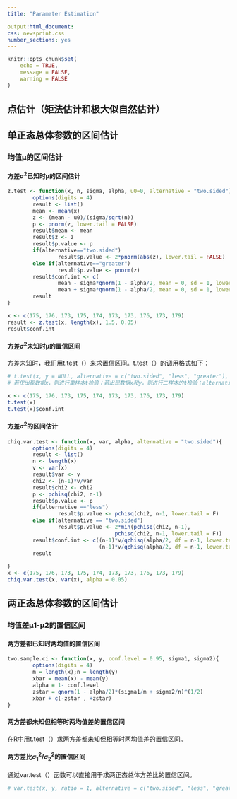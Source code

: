 ```yaml
---
title: "Parameter Estimation"

output:html_document: 
css: newsprint.css
number_sections: yes
---
```


```r
knitr::opts_chunk$set(
	echo = TRUE,
	message = FALSE,
	warning = FALSE
)
```
## 点估计（矩法估计和极大似自然估计）

## 单正态总体参数的区间估计
### 均值μ的区间估计
#### 方差$σ^2$已知时μ的区间估计
```r
z.test <- function(x, n, sigma, alpha, u0=0, alternative = "two.sided"){
        options(digits = 4)
        result <- list()
        mean <- mean(x)
        z <- (mean - u0)/(sigma/sqrt(n))
        p <- pnorm(z, lower.tail = FALSE)
        result$mean <- mean
        result$z <- z
        result$p.value <- p
        if(alternative=="two.sided")
                result$p.value <- 2*pnorm(abs(z), lower.tail = FALSE)
        else if(alternative=="greater")
                result$p.value <- pnorm(z)
        result$conf.int <- c(
                mean - sigma*qnorm(1 - alpha/2, mean = 0, sd = 1, lower.tail = TRUE)/sqrt(n),
                mean + sigma*qnorm(1 - alpha/2, mean = 0, sd = 1, lower.tail = TRUE)/sqrt(n))
        result
}
```
```r
x <- c(175, 176, 173, 175, 174, 173, 173, 176, 173, 179)
result <- z.test(x, length(x), 1.5, 0.05)
result$conf.int
```
#### 方差$σ^2$未知时μ的置信区间

方差未知时，我们用t.test（）来求置信区间。t.test（）的调用格式如下：
```r
# t.test(x, y = NULL, alternative = c("two.sided", "less", "greater"), mu = 0, paired = FALSE, var.equal = FALSE, conf.level = 0.95, ...)
# 若仅出现数据x，则进行单样本t检验；若出现数据x和y，则进行二样本的t检验；alternative = c("two.sided", "less", "greater")用于指定所求置信区间的类型；alternative = “two.sided”是缺省值，表示求置信区间；alterna = “less”表示求置信上限；alternative = “greater”表示求置信下限。mu表示均值，它仅在假设检验中起作用，默认值为0.

x <- c(175, 176, 173, 175, 174, 173, 173, 176, 173, 179)
t.test(x)
t.test(x)$conf.int
```

#### 方差$σ^2$的区间估计
```r
chiq.var.test <- function(x, var, alpha, alternative = "two.sided"){
        options(digits = 4)
        result <- list()
        n <- length(x)
        v <- var(x)
        result$var <- v
        chi2 <- (n-1)*v/var
        result$chi2 <- chi2
        p <- pchisq(chi2, n-1)
        result$p.value <- p
        if(alternative =="less")
                result$p.value <- pchisq(chi2, n-1, lower.tail = F)
        else if(alternative == "two.sided")
                result$p.value <- 2*min(pchisq(chi2, n-1),
                                  pchisq(chi2, n-1, lower.tail = F))
        result$conf.int <- c((n-1)*v/qchisq(alpha/2, df = n-1, lower.tail = F),
                             (n-1)*v/qchisq(alpha/2, df = n-1, lower.tail = T))
        result
        
}
x <- c(175, 176, 173, 175, 174, 173, 173, 176, 173, 179)
chiq.var.test(x, var(x), alpha = 0.05)
```

## 两正态总体参数的区间估计

### 均值差μ1-μ2的置信区间

#### 两方差都已知时两均值的置信区间
```r
two.sample.ci <- function(x, y, conf.level = 0.95, sigma1, sigma2){
        options(digits = 4)
        m = length(x);n = length(y)
        xbar = mean(x) - mean(y)
        alpha = 1- conf.level
        zstar = qnorm(1 - alpha/2)*(sigma1/m + sigma2/n)^(1/2)
        xbar + c(-zstar , +zstar)
}
```
#### 两方差都未知但相等时两均值差的置信区间
在R中用t.test（）求两方差都未知但相等时两均值差的置信区间。

#### 两方差比$σ_1^2/σ_2^2$的置信区间
通过var.test（）函数可以直接用于求两正态总体方差比的置信区间。
```r
# var.test(x, y, ratio = 1, alternative = c("two.sided", "less", "greater"), conf.level = 0.95,...)
```